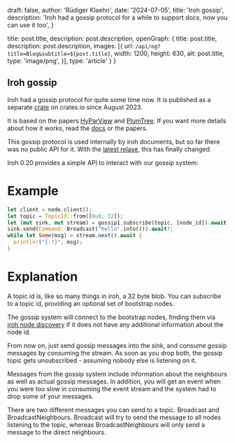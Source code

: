 
  draft: false,
  author: 'Rüdiger Klaehn',
  date: '2024-07-05',
  title: 'Iroh gossip',
  description:
    'Iroh had a gossip protocol for a while to support docs, now you can use it too',
}

  title: post.title,
  description: post.description,
  openGraph: {
      title: post.title,
      description: post.description,
      images: [{
        url: `/api/og?title=Blog&subtitle=${post.title}`,
        width: 1200,
        height: 630,
        alt: post.title,
        type: 'image/png',
      }],
      type: 'article'
    }
}


<div className='not-prose mb-5'>
  <ThemeImage
    lightSrc='/diagrams/dag_sync_post.svg'
    darkSrc='/diagrams/dag_sync_post_dark.svg'
    alt='a diagram of a directed acyclic graph with a root node and several children, synchronized between a phone and a computer'
    width={800}
    height={450}
  />
</div>

## Iroh gossip

Iroh had a gossip protocol for quite some time now. It is published as a
separate [crate](https://crates.io/crates/iroh-gossip) on crates.io since
August 2023.

It is based on the papers
[HyParView](https://asc.di.fct.unl.pt/~jleitao/pdf/dsn07-leitao.pdf) and
[PlumTree](https://asc.di.fct.unl.pt/~jleitao/pdf/srds07-leitao.pdf). If you
want more details about how it works, read the
[docs](https://docs.rs/iroh-gossip/0.19.0/iroh_gossip/) or the papers.

This gossip protocol is used internally by iroh documents, but so far there
was no public API for it. With the [latest relase](link), this has finally
changed.

Iroh 0.20 provides a simple API to interact with our gossip system:

# Example

```rust
let client = node.client();
let topic = TopicId::from([0u8; 32]);
let (mut sink, mut stream) = gossip1.subscribe(topic, [node_id]).await?;
sink.send(Command::Broadcast("hello".into())).await?;
while let Some(msg) = stream.next().await {
  println!("{:?}", msg);
}
```

# Explanation

A topic id is, like so many things in iroh, a 32 byte blob. You can subscribe
to a topic id, providing an optional set of bootstrap nodes.

The gossip system will connect to the bootstrap nodes, finding them via
[iroh node discovery](https://iroh.computer/blog/iroh-dns) if it does not have
any additional information about the node id.

From now on, just send gossip messages into the sink, and consume gossip
messages by consuming the stream. As soon as you drop both, the gossip topic
gets unsubscribed - assuming nobody else is listening on it.

Messages from the gossip system include information about the neighbours
as well as actual gossip messages. In addition, you will get an event when
you were too slow in consuming the event stream and the system had to drop
some of your messages.

There are two different messages you can send to a topic. Broadcast and
BroadcastNeighbours. Broadcast will try to send the message to all nodes
listening to the topic, whereas BroadcastNeighbours will only send a message
to the direct neighbours.